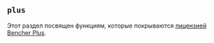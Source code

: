 
## `plus`

Этот раздел посвящен функциям, которые покрываются [лицензией Bencher Plus](/legal/plus).

<PlusGitHub />
<PlusGoogle />
<PlusDisasterRecovery />
<PlusRateLimiting />
<PlusStats />
